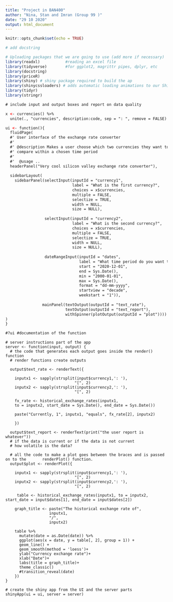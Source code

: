 ```yaml
---
title: "Project in BAN400"
author: "Nina, Stan and Imran (Group 99 )"
date: "29 10 2020"
output: html_document
---
```


```r
knitr::opts_chunk$set(echo = TRUE)

# add docstring

# Uploading packages that we are going to use (add more if necessary)
library(readxl)           #reading an excel file
library(tidyverse)        #for ggplot2, magrittr pipes, dplyr, etc
library(docstring)
library(priceR)
library(shiny) # shiny package required to build the ap
library(shinycssloaders) # adds automatic loading animations to our Shiny plot
library(tidyr)
library(stringr)

```


```ui
# include input and output boxes and report on data quality

x <- currencies() %>% 
  unite(., "currencies", description:code, sep = ": ", remove = FALSE)

ui <- function(){
  fluidPage(
  #' User interface of the exchange rate converter
  #' 
  #' @description Makes a user choose which two currencies they want to
  #' compare within a chosen time period
  #' 
  #'  @usage .. 
  headerPanel("Very cool silicon valley exchange rate converter"),
  
  sidebarLayout(
    sidebarPanel(selectInput(inputId = "currency1",
                             label = "What is the first currency?",
                             choices = x$currencies,
                             multiple = FALSE,
                             selectize = TRUE,
                             width = NULL,
                             size = NULL),
                 
                 selectInput(inputId = "currency2", 
                             label = "What is the second currency?",
                             choices = x$currencies,
                             multiple = FALSE,
                             selectize = TRUE,
                             width = NULL,
                             size = NULL),
                 
                 dateRangeInput(inputId = "dates",
                                label = "What time period do you want to look at?",
                                start = "2020-12-01",
                                end = Sys.Date(),
                                min = "2000-01-01",
                                max = Sys.Date(),
                                format = "dd-mm-yyyy",
                                startview = "decade",
                                weekstart = "1")),
                
                mainPanel(textOutput(outputId = "text_rate"),
                          textOutput(outputId = "text_report"),
                          withSpinner(plotOutput(outputId = "plot")))) 
)
}

#?ui #documentation of the function

```


```server

# server instructions part of the app
server <- function(input, output) {
  # the code that generates each output goes inside the render() function
  # render functions create outputs
  
  output$text_rate <- renderText({
    
    inputx1 <- sapply(strsplit(input$currency1,': '),
                              "[", 2)
    inputx2 <- sapply(strsplit(input$currency2,': '),
                              "[", 2)
    
    fx_rate <- historical_exchange_rates(inputx1,
    to = inputx2, start_date = Sys.Date(), end_date = Sys.Date())
    
    paste("Currently, 1", inputx1, "equals", fx_rate[2], inputx2)
    
    })
  
  output$text_report <- renderText(print("the user report is whatever"))
  # if the data is current or if the data is not current
  # how volatile is the data?
  
  # all the code to make a plot goes between the braces and is passed on to the       renderPlot() function.
  output$plot <- renderPlot({
    
    inputx1 <- sapply(strsplit(input$currency1,': '),
                              "[", 2)
    inputx2 <- sapply(strsplit(input$currency2,': '),
                              "[", 2)
    
     table <- historical_exchange_rates(inputx1, to = inputx2, start_date = input$dates[1], end_date = input$dates[2])
     
    graph_title <- paste("The historical exchange rate of",
                   inputx1,
                   "/",
                   inputx2)
    
    table %>%
      mutate(date = as.Date(date)) %>%
      ggplot(aes(x = date, y = table[, 2], group = 1)) +
      geom_line() +
      geom_smooth(method = 'loess')+
      ylab("Currency exchange rate")+
      xlab("Date")+
      labs(title = graph_title)+
      theme_classic()
      #transition_reveal(date)
    })
}

```


```shiny
# create the shiny app from the UI and the server parts
shinyApp(ui = ui, server = server)
```

